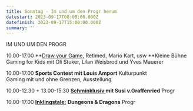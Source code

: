 ```yaml
---
title: Sonntag - Im und um den Progr herum
datestart: 2023-09-17T08:00:00.000Z
datefinish: 2023-09-17T15:00:00.000Z
summary: ''
---
```


IM UND UM DEN PROGR

10.00-17.00 	\*\*[Draw your Game,](https://playbern.ch/posts/OSMO-und-Draw-your-Game) Retimed, Mario Kart, usw	\*\*Kleine Bühne\
Gaming for Kids mit Oli Stuker, Lilan Weisbrod und Yves Mauerer

10.00-17.00	**Sports Contest mit Louis Amport**	Kulturpunkt\
Gaming mit und ohne Grenzen, Ausstellung

10.00-12.30 + 13.00-15.30 **[Schminklusiv ](https://playbern.ch/admin/index.html#/~/posts/Schminklusiv--schminken-fr-alle "Schminklusiv")mit Susi v.Graffenried** Progr

10.00-17.00	**[Inklingstale:](https://www.youtube.com/c/InklingsTale)** **Dungeons & Dragons**	Progr	&#x9;

###

###
